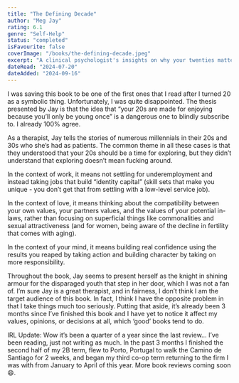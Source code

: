 ```yaml
---
title: "The Defining Decade"
author: "Meg Jay"
rating: 6.1
genre: "Self-Help"
status: "completed"
isFavourite: false
coverImage: "/books/the-defining-decade.jpeg"
excerpt: "A clinical psychologist's insights on why your twenties matter and how to make the most of this crucial decade."
dateRead: "2024-07-20"
dateAdded: "2024-09-16"
---
```


I was saving this book to be one of the first ones that I read after I turned 20 as a symbolic thing. Unfortunately, I was quite disappointed. The thesis presented by Jay is that the idea that “your 20s are made for enjoying because you’ll only be young once” is a dangerous one to blindly subscribe to. I already 100% agree.

As a therapist, Jay tells the stories of numerous millennials in their 20s and 30s who she’s had as patients. The common theme in all these cases is that they understood that your 20s should be a time for exploring, but they didn’t understand that exploring doesn’t mean fucking around. 

In the context of work, it means not settling for underemployment and instead taking jobs that build “identity capital” (skill sets that make you unique - you don’t get that from settling with a low-level service job).

In the context of love, it means thinking about the compatibility between your own values, your partners values, and the values of your potential in-laws, rather than focusing on superficial things like commonalities and sexual attractiveness (and for women, being aware of the decline in fertility that comes with aging).

In the context of your mind, it means building real confidence using the results you reaped by taking action and building character by taking on more responsibility. 

Throughout the book, Jay seems to present herself as the knight in shining armour for the disparaged youth that step in her door, which I was not a fan of. I’m sure Jay is a great therapist, and in fairness, I don’t think I am the target audience of this book. In fact, I think I have the opposite problem in that I take things much too seriously. Putting that aside, it’s already been 3 months since I’ve finished this book and I have yet to notice it affect my values, opinions, or decisions at all, which ‘good’ books tend to do. 

IRL Update: Wow it’s been a quarter of a year since the last review… I’ve been reading, just not writing as much. In the past 3 months I finished the second half of my 2B term, flew to Porto, Portugal to walk the Camino de Santiago for 2 weeks, and began my third co-op term returning to the firm I was with from January to April of this year. More book reviews coming soon 😄.